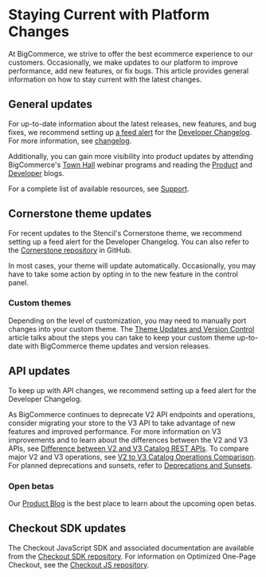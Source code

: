 # Staying Current with Platform Changes

 


At BigCommerce, we strive to offer the best ecommerce experience to our customers. Occasionally, we make updates to our platform to improve performance, add new features, or fix bugs. This article provides general information on how to stay current with the latest changes.

## General updates

For up-to-date information about the latest releases, new features, and bug fixes, we recommend setting up [a feed alert](https://bcdevchangelog.noticeable.news/feeds) for the [Developer Changelog](/release-notes). For more information, see [changelog](/docs/start/about/support#changelog).

Additionally, you can gain more visibility into product updates by attending BigCommerce's [Town Hall](https://support.bigcommerce.com/s/article/BigCommerce-Town-Halls) webinar programs and reading the [Product](https://support.bigcommerce.com/s/blog) and [Developer](https://medium.com/bigcommerce-developer-blog) blogs.

For a complete list of available resources, see [Support](/docs/start/about/support). 

## Cornerstone theme updates

For recent updates to the Stencil's Cornerstone theme, we recommend setting up a feed alert for the Developer Changelog. You can also refer to the [Cornerstone repository](https://github.com/bigcommerce/cornerstone/) in GitHub.

In most cases, your theme will update automatically. Occasionally, you may have to take some action by opting in to the new feature in the control panel.

### Custom themes

Depending on the level of customization, you may need to manually port changes into your custom theme. The [Theme Updates and Version Control](/docs/storefront/stencil/deployment/updates-and-version-control) article talks about the steps you can take to keep your custom theme up-to-date with BigCommerce theme updates and version releases.

## API updates

To keep up with API changes, we recommend setting up a feed alert for the Developer Changelog.

As BigCommerce continues to deprecate V2 API endpoints and operations, consider migrating your store to the V3 API to take advantage of new features and improved performance. For more information on V3 improvements and to learn about the differences between the V2 and V3 APIs, see [Difference between V2 and V3 Catalog REST APIs](/docs/store-operations/catalog/migration). To compare major V2 and V3 operations, see [V2 to V3 Catalog Operations Comparison](/docs/store-operations/catalog/migration/guide). For planned deprecations and sunsets, refer to [Deprecations and Sunsets](/docs/start/best-practices/sunsets).

### Open betas

Our [Product Blog](https://support.bigcommerce.com/s/blog) is the best place to learn about the upcoming open betas. 

## Checkout SDK updates

The Checkout JavaScript SDK and associated documentation are available from the [Checkout SDK repository](https://github.com/bigcommerce/checkout-sdk-js). For information on Optimized One-Page Checkout, see the [Checkout JS repository](https://github.com/bigcommerce/checkout-js).
